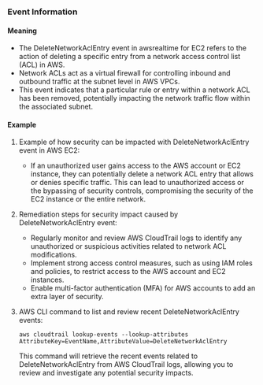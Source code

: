 
### Event Information

#### Meaning

- The DeleteNetworkAclEntry event in awsrealtime for EC2 refers to the action of deleting a specific entry from a network access control list (ACL) in AWS.
- Network ACLs act as a virtual firewall for controlling inbound and outbound traffic at the subnet level in AWS VPCs.
- This event indicates that a particular rule or entry within a network ACL has been removed, potentially impacting the network traffic flow within the associated subnet.

#### Example

1. Example of how security can be impacted with DeleteNetworkAclEntry event in AWS EC2:
   - If an unauthorized user gains access to the AWS account or EC2 instance, they can potentially delete a network ACL entry that allows or denies specific traffic. This can lead to unauthorized access or the bypassing of security controls, compromising the security of the EC2 instance or the entire network.

2. Remediation steps for security impact caused by DeleteNetworkAclEntry event:
   - Regularly monitor and review AWS CloudTrail logs to identify any unauthorized or suspicious activities related to network ACL modifications.
   - Implement strong access control measures, such as using IAM roles and policies, to restrict access to the AWS account and EC2 instances.
   - Enable multi-factor authentication (MFA) for AWS accounts to add an extra layer of security.

3. AWS CLI command to list and review recent DeleteNetworkAclEntry events:
   ```
   aws cloudtrail lookup-events --lookup-attributes AttributeKey=EventName,AttributeValue=DeleteNetworkAclEntry
   ```

   This command will retrieve the recent events related to DeleteNetworkAclEntry from AWS CloudTrail logs, allowing you to review and investigate any potential security impacts.

